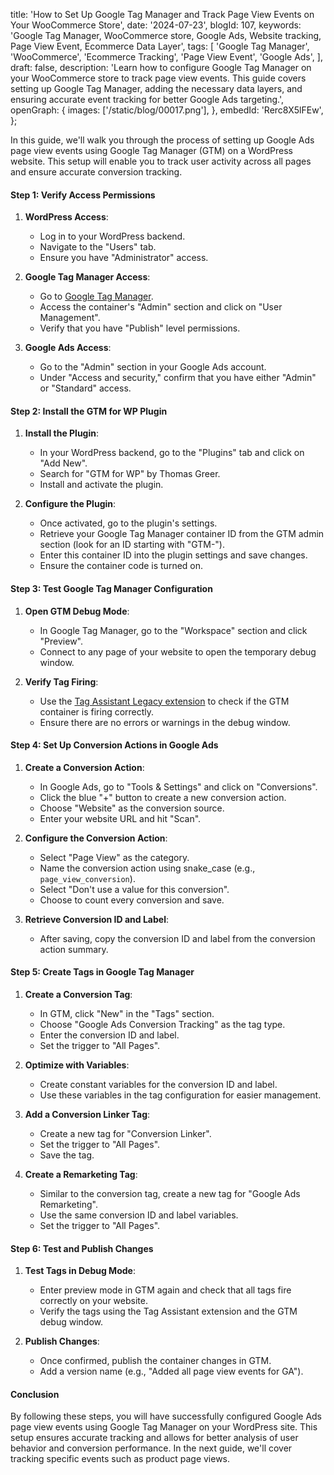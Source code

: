   title: 'How to Set Up Google Tag Manager and Track Page View Events on Your WooCommerce Store',
  date: '2024-07-23',
  blogId: 107,
  keywords:
    'Google Tag Manager, WooCommerce store, Google Ads, Website tracking, Page View Event, Ecommerce Data Layer',
  tags: [
    'Google Tag Manager',
    'WooCommerce',
    'Ecommerce Tracking',
    'Page View Event',
    'Google Ads',
  ],
  draft: false,
  description:
    'Learn how to configure Google Tag Manager on your WooCommerce store to track page view events. This guide covers setting up Google Tag Manager, adding the necessary data layers, and ensuring accurate event tracking for better Google Ads targeting.',
  openGraph: {
    images: ['/static/blog/00017.png'],
  },
  embedId: 'Rerc8X5lFEw',
};

In this guide, we'll walk you through the process of setting up Google Ads page view events using Google Tag Manager (GTM) on a WordPress website. This setup will enable you to track user activity across all pages and ensure accurate conversion tracking.

#### Step 1: Verify Access Permissions

1. **WordPress Access**:

   - Log in to your WordPress backend.
   - Navigate to the "Users" tab.
   - Ensure you have "Administrator" access.

2. **Google Tag Manager Access**:

   - Go to [Google Tag Manager](https://tagmanager.google.com/).
   - Access the container's "Admin" section and click on "User Management".
   - Verify that you have "Publish" level permissions.

3. **Google Ads Access**:
   - Go to the "Admin" section in your Google Ads account.
   - Under "Access and security," confirm that you have either "Admin" or "Standard" access.

#### Step 2: Install the GTM for WP Plugin

1. **Install the Plugin**:

   - In your WordPress backend, go to the "Plugins" tab and click on "Add New".
   - Search for "GTM for WP" by Thomas Greer.
   - Install and activate the plugin.

2. **Configure the Plugin**:
   - Once activated, go to the plugin's settings.
   - Retrieve your Google Tag Manager container ID from the GTM admin section (look for an ID starting with "GTM-").
   - Enter this container ID into the plugin settings and save changes.
   - Ensure the container code is turned on.

#### Step 3: Test Google Tag Manager Configuration

1. **Open GTM Debug Mode**:

   - In Google Tag Manager, go to the "Workspace" section and click "Preview".
   - Connect to any page of your website to open the temporary debug window.

2. **Verify Tag Firing**:
   - Use the [Tag Assistant Legacy extension](https://tagassistant.google.com/) to check if the GTM container is firing correctly.
   - Ensure there are no errors or warnings in the debug window.

#### Step 4: Set Up Conversion Actions in Google Ads

1. **Create a Conversion Action**:

   - In Google Ads, go to "Tools & Settings" and click on "Conversions".
   - Click the blue "+" button to create a new conversion action.
   - Choose "Website" as the conversion source.
   - Enter your website URL and hit "Scan".

2. **Configure the Conversion Action**:

   - Select "Page View" as the category.
   - Name the conversion action using snake_case (e.g., `page_view_conversion`).
   - Select "Don't use a value for this conversion".
   - Choose to count every conversion and save.

3. **Retrieve Conversion ID and Label**:
   - After saving, copy the conversion ID and label from the conversion action summary.

#### Step 5: Create Tags in Google Tag Manager

1. **Create a Conversion Tag**:

   - In GTM, click "New" in the "Tags" section.
   - Choose "Google Ads Conversion Tracking" as the tag type.
   - Enter the conversion ID and label.
   - Set the trigger to "All Pages".

2. **Optimize with Variables**:

   - Create constant variables for the conversion ID and label.
   - Use these variables in the tag configuration for easier management.

3. **Add a Conversion Linker Tag**:

   - Create a new tag for "Conversion Linker".
   - Set the trigger to "All Pages".
   - Save the tag.

4. **Create a Remarketing Tag**:
   - Similar to the conversion tag, create a new tag for "Google Ads Remarketing".
   - Use the same conversion ID and label variables.
   - Set the trigger to "All Pages".

#### Step 6: Test and Publish Changes

1. **Test Tags in Debug Mode**:

   - Enter preview mode in GTM again and check that all tags fire correctly on your website.
   - Verify the tags using the Tag Assistant extension and the GTM debug window.

2. **Publish Changes**:
   - Once confirmed, publish the container changes in GTM.
   - Add a version name (e.g., "Added all page view events for GA").

#### Conclusion

By following these steps, you will have successfully configured Google Ads page view events using Google Tag Manager on your WordPress site. This setup ensures accurate tracking and allows for better analysis of user behavior and conversion performance. In the next guide, we'll cover tracking specific events such as product page views.
